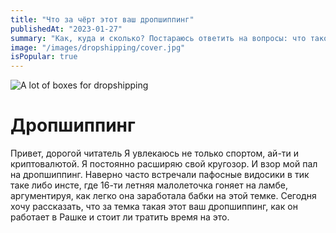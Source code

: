 ```yaml
---
title: "Что за чёрт этот ваш дропшиппинг"
publishedAt: "2023-01-27"
summary: "Как, куда и сколько? Постараюсь ответить на вопросы: что такое дропшип, как начать и во сколько обойдётся. А также поговорим о похожих схемах заработка в интернете"
image: "/images/dropshipping/cover.jpg"
isPopular: true
---
```


![A lot of boxes for dropshipping](/images/dropshipping/cover.jpg)

# Дропшиппинг
Привет, дорогой читатель
Я увлекаюсь не только спортом, ай-ти и криптовалютой. Я постоянно расширяю свой кругозор. И взор мой пал на дропшиппинг. Наверно часто встречали пафосные видосики в тик таке либо инсте, где 16-ти летняя малолеточка гоняет на ламбе, аргументируя, как легко она заработала бабки на этой темке.
Сегодня хочу рассказать, что за темка такая этот ваш дропшиппинг, как он работает в Рашке и стоит ли тратить время на это.